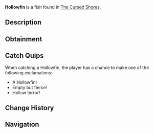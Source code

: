 {{FishInfobox
|image          = Hollowfin.png
|rarity         = Rare
|sea            = Second Sea
|location       = [[The Cursed Shores]]
|sublocation    = 
|sources        = Fishing Rod
|radar_location = 
|prog_speed     = -55
|xp             = 600
|weather        = Clear
|time           = Night
|season         = Winter
|bait           = Squid
|base_weight    = 9
|base_value     = 700
|weight_range   = 5
|base_chance    = 50
|base_resil     = 10
}}
'''Hollowfin''' is a {{Rarity|Rare}} fish found in [[The Cursed Shores]].

== Description ==
{{Description|A relentless force that echoes with empty strength.|Bestiary Entry}}

== Obtainment ==
{{Description|It drifts where the silence grows heavy.|Bestiary Hint}}
{{Fish Availability|
The Cursed Shores
|top_rods      = 
Trident Rod\91541.42\64093.49;
Astralhook Rod\87106.41\248890.23;
Leviathan's Fang Rod\84409.75\45066.63;
Free Spirit Rod\76494.17\76957.22;
Azure Of Lagoon\74135.67\74135.67;
Training Rod\59805.35\207603.56;
Flimsy Rod\39074.59\39074.59;
Fang of the Eclipse\68588.04\68588.04;
No-Life Rod\66179.7\62249.91;
Blazebringer Rod\64597.89\64597.89;
Verdant Shear Rod\60628.59\60628.59;
Seraphic Rod\54706.24\38963.81;
Challenger's Rod\54168.65\50750.07;
Rod Of The Forgotten Fang\45119.16\37107.79;
Depthseeker Rod\43451.12\42085.9;
Avalanche Rod\42328.35\41031.08;
Rod Of The Depths\41973.39\38804.34;
Ethereal Prism Rod\39954.34\38023.89;
Volcanic Rod\39383.61\37501.93;
Steady Rod\39269.28\37838.88;
Zeus Rod\37733.91\34884.95;
Rod Of The Exalted One\37559.71\35155.32
|recommended   = Astralhook Rod
}}

== Catch Quips ==
When catching a Hollowfin, the player has a chance to make one of the following exclamations:
* A Hollowfin!
* Empty but fierce!
* Hollow terror!

== Change History ==
{{Change History|{{subst:Current Version}}}}

== Navigation ==
{{Fish Navbox|The Cursed Shores}}